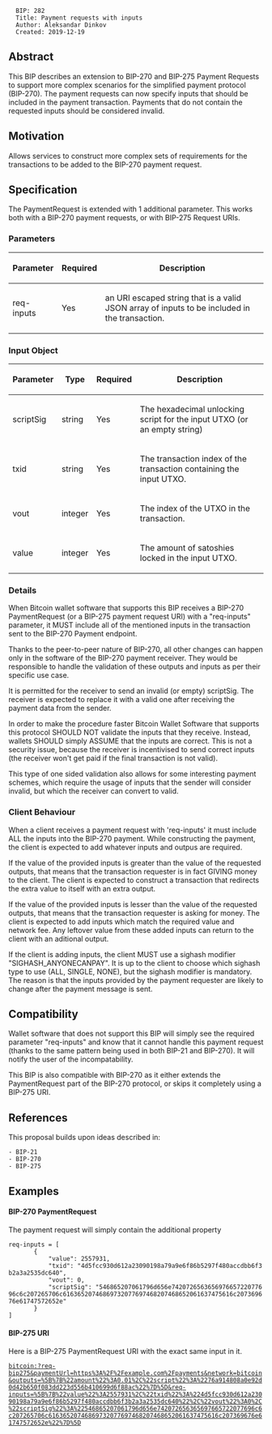 <pre>
  BIP: 282
  Title: Payment requests with inputs
  Author: Aleksandar Dinkov
  Created: 2019-12-19
</pre>

==Abstract==

This BIP describes an extension to BIP-270 and BIP-275 Payment Requests to support more complex scenarios for the simplified payment protocol (BIP-270).
The payment requests can now specify inputs that should be included in the payment transaction.
Payments that do not contain the requested inputs should be considered invalid.

==Motivation==

Allows services to construct more complex sets of requirements for the transactions to be added to the BIP-270 payment request.

==Specification==

The PaymentRequest is extended with 1 additional parameter.
This works both with a BIP-270 payment requests, or with BIP-275 Request URIs.

===Parameters===

{|
! Parameter
! Required
! Description
|-
| req-inputs
| Yes
| an URI escaped string that is a valid JSON array of inputs to be included in the transaction.
|}

===Input Object===

{|
! Parameter
! Type
! Required
! Description
|-
| scriptSig
| string
| Yes
| The hexadecimal unlocking script for the input UTXO (or an empty string)
|-
| txid
| string
| Yes
| The transaction index of the transaction containing the input UTXO.
|-
| vout
| integer
| Yes
| The index of the UTXO in the transaction.
|-
| value
| integer
| Yes
| The amount of satoshies locked in the input UTXO.
|}

===Details===

When Bitcoin wallet software that supports this BIP receives a BIP-270 PaymentRequest (or a BIP-275 payment request URI) with a "req-inputs" parameter, it MUST include all of the mentioned inputs in the transaction sent to the BIP-270 Payment endpoint.

Thanks to the peer-to-peer nature of BIP-270, all other changes can happen only in the software of the BIP-270 payment receiver. They would be responsible to handle the validation of these outputs and inputs as per their specific use case.

It is permitted for the receiver to send an invalid (or empty) scriptSig. The receiver is expected to replace it with a valid one after receiving the payment data from the sender.

In order to make the procedure faster Bitcoin Wallet Software that supports this protocol SHOULD NOT validate the inputs that they receive. Instead, wallets SHOULD simply ASSUME that the inputs are correct. This is not a security issue, because the receiver is incentivised to send correct inputs (the receiver won't get paid if the final transaction is not valid).

This type of one sided validation also allows for some interesting payment schemes, which require the usage of inputs that the sender will consider invalid, but which the receiver can convert to valid.

===Client Behaviour===

When a client receives a payment request with 'req-inputs' it must include ALL the inputs into the BIP-270 payment.
While constructing the payment, the client is expected to add whatever inputs and outpus are required.

If the value of the provided inputs is greater than the value of the requested outputs, that means that the transaction requester is in fact GIVING money to the client. The client is expected to construct a transaction that redirects the extra value to itself with an extra output.

If the value of the provided inputs is lesser than the value of the requested outputs, that means that the transaction requester is asking for money. The client is expected to add inputs which match the required value and network fee. Any leftover value from these added inputs can return to the client with an aditional output.

If the client is adding inputs, the client MUST use a sighash modifier "SIGHASH_ANYONECANPAY". It is up to the client to choose which sighash type to use (ALL, SINGLE, NONE), but the sighash modifier is mandatory. The reason is that the inputs provided by the payment requester are likely to change after the payment message is sent.

==Compatibility==

Wallet software that does not support this BIP will simply see the required parameter "req-inputs" and know that it cannot handle this payment request (thanks to the same pattern being used in both BIP-21 and BIP-270). It will notify the user of the incompatability.

This BIP is also compatible with BIP-270 as it either extends the PaymentRequest part of the BIP-270 protocol, or skips it completely using a BIP-275 URI.

==References==

This proposal builds upon ideas described in:
 - BIP-21
 - BIP-270
 - BIP-275

==Examples==

==== BIP-270 PaymentRequest ====

The payment request will simply contain the additional property

 req-inputs = [
        {
            "value": 2557931,
            "txid": "4d5fcc930d612a23090198a79a9e6f86b5297f480accdbb6f3b2a3a2535dc640",
            "vout": 0,
            "scriptSig": "546865207061796d656e742072656365697665722077696c6c207265706c61636520746869732077697468207468652061637475616c207369676e61747572652e"
        }
 ]

==== BIP-275 URI ====

Here is a BIP-275 PaymentRequest URI with the exact same input in it.

 bitcoin:?req-bip275&paymentUrl=https%3A%2F%2Fexample.com%2Fpayments&network=bitcoin&outputs=%5B%7B%22amount%22%3A0.01%2C%22script%22%3A%2276a914808a0e92d0d42b650f083dd223d556b410699d6f88ac%22%7D%5D&req-inputs=%5B%7B%22value%22%3A2557931%2C%22txid%22%3A%224d5fcc930d612a23090198a79a9e6f86b5297f480accdbb6f3b2a3a2535dc640%22%2C%22vout%22%3A0%2C%22scriptSig%22%3A%22546865207061796d656e742072656365697665722077696c6c207265706c61636520746869732077697468207468652061637475616c207369676e61747572652e%22%7D%5D
